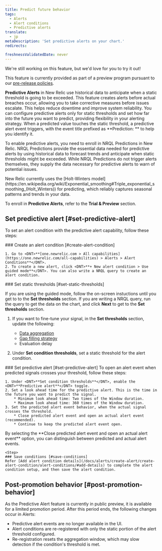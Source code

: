 ```yaml
---
title: Predict future behavior
tags:
  - Alerts
  - Alert conditions
  - Predictive alerts
translate:
  - jp
metaDescription: 'Set predictive alerts on your chart.'
redirects:

freshnessValidatedDate: never
---
```

<Callout title="preview">
  We're still working on this feature, but we'd love for you to try it out!

  This feature is currently provided as part of a preview program pursuant to our [pre-release policies](/docs/licenses/license-information/referenced-policies/new-relic-pre-release-policy).
</Callout>

<DNT>**Predictive Alerts**</DNT> in New Relic use historical data to anticipate when a static threshold is going to be exceeded. This feature creates alerts before actual breaches occur, allowing you to take corrective measures before issues escalate. This helps reduce downtime and improve system reliability. You can configure predictive alerts only for static thresholds and set how far into the future you want to predict, providing flexibility in your alerting strategy. When a predicted value touches the static threshold, a predictive alert event triggers, with the event title prefixed as <DNT>**Prediction: **</DNT> to help you identify it.

To enable predictive alerts, you need to enroll in <DNT>NRQL Predictions</DNT> in New Relic. <DNT>NRQL Predictions</DNT> provide the essential data needed for predictive alerts by using historical data to forecast trends and anticipate when static thresholds might be exceeded. While NRQL Predictions do not trigger alerts themselves, they supply the data necessary for predictive alerts to warn of potential issues.

<Callout variant="tip">
  New Relic currently uses the [Holt-Winters model](https://en.wikipedia.org/wiki/Exponential_smoothing#Triple_exponential_smoothing_(Holt_Winters)) for predicting, which reliably captures seasonal patterns and trends in your data.
</Callout>

To enroll in <DNT>**Predictive Alerts**</DNT>, refer to the **Trial & Preview** section.

## Set predictive alert [#set-predictive-alert]
To set an alert condition with the predictive alert capability, follow these steps:

<Steps>

  <Step>
    ### Create an alert condition [#create-alert-condition]

    1. Go to <DNT>**[one.newrelic.com > All capabilities](https://one.newrelic.com/all-capabilities) > Alerts > Alert Conditions**</DNT>.
    2. To create a new alert, click <DNT>**+ New alert condition > Use guided mode**</DNT>. You can also write a NRQL query to create an alert condition.
  </Step>

  <Step>
    ### Set static thresholds [#set-static-thresholds]

  If you are using the guided mode, follow the on-screen instuctions until you get to to the <DNT>**Set thresholds**</DNT> section. If you are writing a NRQL query, run the query to get the data on the chart, and click <DNT>**Next**</DNT> to get to the <DNT>**Set thresholds**</DNT> section.

  1. If you want to fine-tune your signal, in the <DNT>**Set thresholds**</DNT> section, update the following:
      * [Data aggregation](/docs/alerts/create-alert/fine-tune/streaming-alerts-key-terms-concepts/#aggregation-methods)
      * [Gap filling strategy](https://docs.newrelic.com/docs/alerts/create-alert/fine-tune/streaming-alerts-key-terms-concepts/#gap-filling)
      * Evaluation delay

  2. Under <DNT>**Set condition thresholds**</DNT>, set a static threshold for the alert condition.


  </Step>

  <Step>
    ### Set predictive alert [#set-predictive-alert]
    To open an alert event when predicted signals crosses your threshold, follow these steps:

    1. Under <DNT>**Set condition thresholds**</DNT>, enable the <DNT>**Predictive alert**</DNT> toggle.
    2. Set a look ahead time for the predictive alert. This is the time in the future you want to predict the signal.
        * Minimum look ahead time: Two times of the Window duration.
        * Maximum look ahead time: 360 times of the Window duration.
    3. Set the predicted alert event behavior, when the actual signal crosses the threshold.
        * Close predicted alert event and open an actual alert event (recommended).
        * Continue to keep the predicted alert event open.

<Callout variant="tip">
  By selecting the <DNT>**Close predicted alert event and open an actual alert event**</DNT> option, you can distinguish between predicted and actual alert events.
</Callout>


  </Step>

    <Step>
    ### Save conditions [#save-conditions]
    Refer [Add alert condition details](/docs/alerts/create-alert/create-alert-condition/alert-conditions/#add-details) to complete the alert condition setup, and then save the alert condition.

  </Step>

</Steps>

## Post-promotion behavior  [#post-promotion-behavior]
As the Predictive Alert feature is currently in public preview, it is available for a limited promotion period. After this period ends, the following changes occur in Alerts:
* Predictive alert events are no longer available in the UI.
* Alert conditions are re-registered with only the static portion of the alert threshold configured.
* Re-registration resets the aggregation window, which may slow detection if the condition's threshold is met.